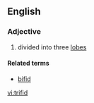 ==English==

===Adjective===
{{en-adj|-}}

#{{botany}} divided into three [[lobes]]

====Related terms====
* [[bifid]]

[[vi:trifid]]